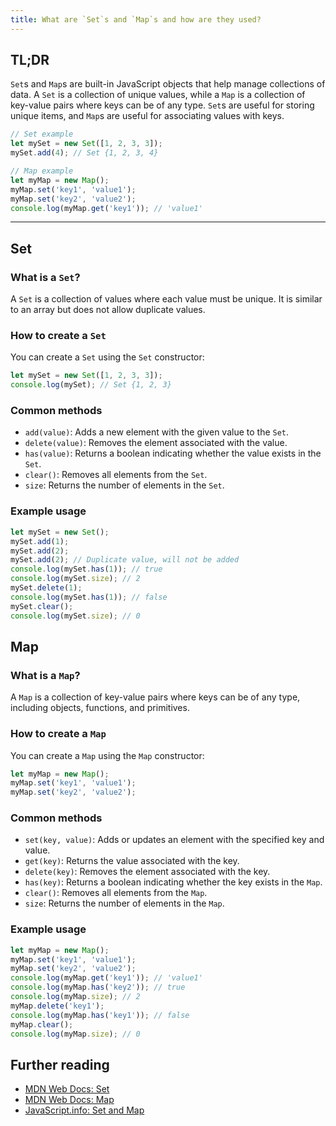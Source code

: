 ```yaml
---
title: What are `Set`s and `Map`s and how are they used?
---
```


## TL;DR

`Set`s and `Map`s are built-in JavaScript objects that help manage collections of data. A `Set` is a collection of unique values, while a `Map` is a collection of key-value pairs where keys can be of any type. `Set`s are useful for storing unique items, and `Map`s are useful for associating values with keys.

```js
// Set example
let mySet = new Set([1, 2, 3, 3]);
mySet.add(4); // Set {1, 2, 3, 4}

// Map example
let myMap = new Map();
myMap.set('key1', 'value1');
myMap.set('key2', 'value2');
console.log(myMap.get('key1')); // 'value1'
```

---

## Set

### What is a `Set`?

A `Set` is a collection of values where each value must be unique. It is similar to an array but does not allow duplicate values.

### How to create a `Set`

You can create a `Set` using the `Set` constructor:

```js
let mySet = new Set([1, 2, 3, 3]);
console.log(mySet); // Set {1, 2, 3}
```

### Common methods

- `add(value)`: Adds a new element with the given value to the `Set`.
- `delete(value)`: Removes the element associated with the value.
- `has(value)`: Returns a boolean indicating whether the value exists in the `Set`.
- `clear()`: Removes all elements from the `Set`.
- `size`: Returns the number of elements in the `Set`.

### Example usage

```js
let mySet = new Set();
mySet.add(1);
mySet.add(2);
mySet.add(2); // Duplicate value, will not be added
console.log(mySet.has(1)); // true
console.log(mySet.size); // 2
mySet.delete(1);
console.log(mySet.has(1)); // false
mySet.clear();
console.log(mySet.size); // 0
```

## Map

### What is a `Map`?

A `Map` is a collection of key-value pairs where keys can be of any type, including objects, functions, and primitives.

### How to create a `Map`

You can create a `Map` using the `Map` constructor:

```js
let myMap = new Map();
myMap.set('key1', 'value1');
myMap.set('key2', 'value2');
```

### Common methods

- `set(key, value)`: Adds or updates an element with the specified key and value.
- `get(key)`: Returns the value associated with the key.
- `delete(key)`: Removes the element associated with the key.
- `has(key)`: Returns a boolean indicating whether the key exists in the `Map`.
- `clear()`: Removes all elements from the `Map`.
- `size`: Returns the number of elements in the `Map`.

### Example usage

```js
let myMap = new Map();
myMap.set('key1', 'value1');
myMap.set('key2', 'value2');
console.log(myMap.get('key1')); // 'value1'
console.log(myMap.has('key2')); // true
console.log(myMap.size); // 2
myMap.delete('key1');
console.log(myMap.has('key1')); // false
myMap.clear();
console.log(myMap.size); // 0
```

## Further reading

- [MDN Web Docs: Set](https://developer.mozilla.org/en-US/docs/Web/JavaScript/Reference/Global_Objects/Set)
- [MDN Web Docs: Map](https://developer.mozilla.org/en-US/docs/Web/JavaScript/Reference/Global_Objects/Map)
- [JavaScript.info: Set and Map](https://javascript.info/map-set)
